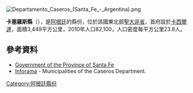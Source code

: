 [[Image:Departamento_Caseros_(Santa_Fe_-_Argentina).png|right]]
{{Coord|33|3|S|61|10|W|display=title}}

'''卡塞羅斯縣'''（{{lang-es|Departamento Caseros}}），是[[阿根廷|阿根廷]]的縣份，位於該國東北部[[聖大非省|聖大非省]]，首府設於[[卡西爾達|卡西爾達]]，面積3,449平方公里，2010年人口82,100，人口密度每平方公里23.8人。

==參考資料==
* [http://www.santafe.gov.ar/ Government of the Province of Santa Fe]{{Wayback|url=http://www.santafe.gov.ar/ |date=20110430230821 }}
* [http://www.santa-fe.gov.ar/gbrn/inforama/distritos_departamento.php?dep=CASEROS Inforama] {{Wayback|url=http://www.santa-fe.gov.ar/gbrn/inforama/distritos_departamento.php?dep=CASEROS |date=20070216051935 }} - Municipalities of the Caseros Department.

{{Argentina-geo-stub}}
[[Category:阿根廷縣份|Category:阿根廷縣份]]